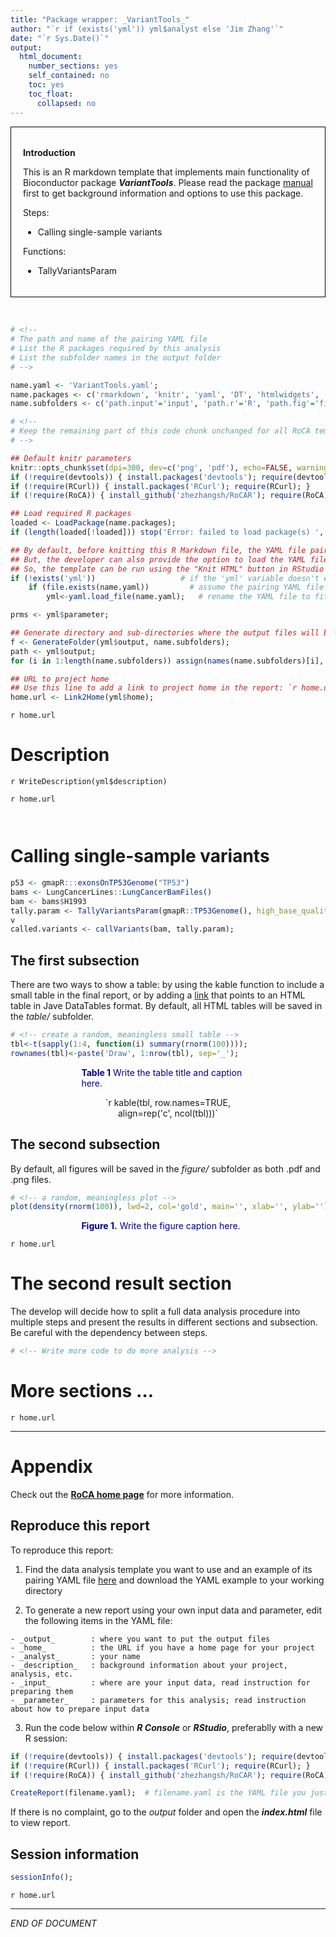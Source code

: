 ```yaml
---
title: "Package wrapper: _VariantTools_"
author: "`r if (exists('yml')) yml$analyst else 'Jim Zhang'`"
date: "`r Sys.Date()`"
output:
  html_document:
    number_sections: yes
    self_contained: no
    toc: yes
    toc_float:
      collapsed: no
---
```


<div style="border:black 1px solid; padding: 0.5cm 0.5cm">

**Introduction** 

This is an R markdown template that implements main functionality of Bioconductor package ***VariantTools***. Please read the package [manual](https://bioconductor.org/packages/release/bioc/vignettes/VariantTools/inst/doc/VariantTools.pdf) first to get background information and options to use this package. 

Steps:

  - Calling single-sample variants

Functions: 

  - TallyVariantsParam
</div>

&nbsp;

```r
# <!-- 
# The path and name of the pairing YAML file
# List the R packages required by this analysis
# List the subfolder names in the output folder
# -->

name.yaml <- 'VariantTools.yaml'; 
name.packages <- c('rmarkdown', 'knitr', 'yaml', 'DT', 'htmlwidgets', 'GenomicFeatures', 'VariantTools', 'gmapR', 'RoCA', 'awsomics'); 
name.subfolders <- c('path.input'='input', 'path.r'='R', 'path.fig'='figure', 'path.tbl'='table'); # <full.path.to.subfolder>=<subfolder.name>

# <!-- 
# Keep the remaining part of this code chunk unchanged for all RoCA templates, k.
# -->

## Default knitr parameters
knitr::opts_chunk$set(dpi=300, dev=c('png', 'pdf'), echo=FALSE, warning=FALSE, message=FALSE);
if (!require(devtools)) { install.packages('devtools'); require(devtools); }
if (!require(RCurl)) { install.packages('RCurl'); require(RCurl); }
if (!require(RoCA)) { install_github('zhezhangsh/RoCAR'); require(RoCA); }

## Load required R packages
loaded <- LoadPackage(name.packages);
if (length(loaded[!loaded])) stop('Error: failed to load package(s) ', paste(names(loaded[!loaded]), collapse=', '));

## By default, before knitting this R Markdown file, the YAML file pairing it has been loaded.
## But, the developer can also provide the option to load the YAML file on the fly.
## So, the template can be run using the "Knit HTML" button in RStudio
if (!exists('yml'))                   # if the 'yml' variable doesn't exist yet, create it by loading the YAML file
	if (file.exists(name.yaml))         # assume the pairing YAML file exists in the current folder with the same name
		yml<-yaml.load_file(name.yaml);   # rename the YAML file to fit this template

prms <- yml$parameter;

## Generate directory and sub-directories where the output files will be
f <- GenerateFolder(yml$output, name.subfolders);
path <- yml$output;
for (i in 1:length(name.subfolders)) assign(names(name.subfolders)[i], f[name.subfolders[i]]); 

## URL to project home
## Use this line to add a link to project home in the report: `r home.url`
home.url <- Link2Home(yml$home);
```

`r home.url` <!-- plug this line anywhere you want to add a link to the project home page in the report -->

<!--
This whole section is dedicated to the <description> block in the YAML file.
Each key-value pair in that block will be written out as a subsection. 
Keep it unchanged for all RoCA templates
-->

# Description

`r WriteDescription(yml$description)`

`r home.url`

```r
```

```r
```

# Calling single-sample variants 

```r
p53 <- gmapR:::exonsOnTP53Genome("TP53")
bams <- LungCancerLines::LungCancerBamFiles()
bam <- bams$H1993
tally.param <- TallyVariantsParam(gmapR::TP53Genome(), high_base_quality = 23L, which = range(p53), indels = TRUE)
v
called.variants <- callVariants(bam, tally.param); 
```

## The first subsection <!-- Change subsection title -->

<!-- replace this paragraph in your template -->
There are two ways to show a table: by using the kable function to include a small table in the final report, or by adding a [link](table/`r fn.html`) that points to an HTML table in Jave DataTables format. By default, all HTML tables will be saved in the _table/_ subfolder.

<!-- this is a code chunk that prepares for a summary table to be included in the report -->
```r
# <!-- create a random, meaningless small table -->
tbl<-t(sapply(1:4, function(i) summary(rnorm(100)))); 
rownames(tbl)<-paste('Draw', 1:nrow(tbl), sep='_'); 
```

<div style="color:darkblue; padding:0 3cm">
**Table 1** Write the table title and caption here.
</div>

<div align='center', style="padding:0 3cm"> <!-- Horizontally align the table at the center of the page -->
<!-- Use the kable function to directly put a small table in the report -->
`r kable(tbl, row.names=TRUE, align=rep('c', ncol(tbl)))`
</div>

## The second subsection <!-- Change subsection title -->

<!-- replace this paragraph in your template -->
By default, all figures will be saved in the _figure/_ subfolder as both .pdf and .png files.

<!-- this is a code chunk that will generate a plot to be written into the report -->
<div align='center'> <!-- Horizontally align the figure at the center of the page -->
```r
# <!-- a random, meaningless plot -->
plot(density(rnorm(100)), lwd=2, col='gold', main='', xlab='', ylab=''); 
```
</div>

<div style="color:darkblue; padding:0 3cm">
**Figure 1.** Write the figure caption here. 
</div>

`r home.url`

# The second result section <!-- Change section title -->

<!-- replace this paragraph in your template -->
The develop will decide how to split a full data analysis procedure into multiple steps and present the results in different sections and subsection. Be careful with the dependency between steps. 

<!-- this is a silent code chunk that does some analysis but will not be written into the report -->
```r
# <!-- Write more code to do more analysis -->
```

# More sections ...

`r home.url`

***

<!-- Keep this section unchanged for all RoCA templates -->
# Appendix 

Check out the **[RoCA home page](http://zhezhangsh.github.io/RoCA)** for more information.  

## Reproduce this report

To reproduce this report: 

  1. Find the data analysis template you want to use and an example of its pairing YAML file  [here](https://github.com/zhezhangsh/RoCA/wiki/Templates-and-examples) and download the YAML example to your working directory

  2. To generate a new report using your own input data and parameter, edit the following items in the YAML file:

    - _output_        : where you want to put the output files
    - _home_          : the URL if you have a home page for your project
    - _analyst_       : your name
    - _description_   : background information about your project, analysis, etc.
    - _input_         : where are your input data, read instruction for preparing them
    - _parameter_     : parameters for this analysis; read instruction about how to prepare input data

  3. Run the code below within ***R Console*** or ***RStudio***, preferablly with a new R session:

```r
if (!require(devtools)) { install.packages('devtools'); require(devtools); }
if (!require(RCurl)) { install.packages('RCurl'); require(RCurl); }
if (!require(RoCA)) { install_github('zhezhangsh/RoCAR'); require(RoCA); }

CreateReport(filename.yaml);  # filename.yaml is the YAML file you just downloaded and edited
```

If there is no complaint, go to the _output_ folder and open the ***index.html*** file to view report. 

## Session information

```r
sessionInfo(); 
```

`r home.url`

***
_END OF DOCUMENT_
